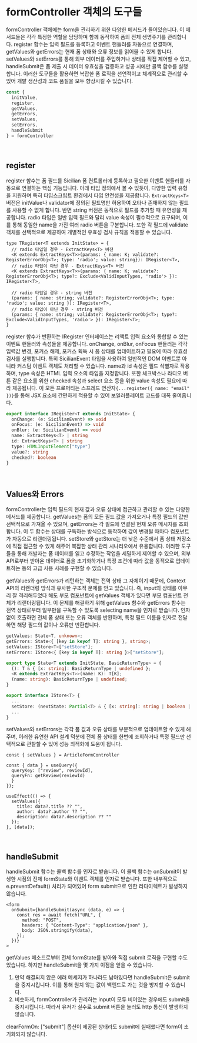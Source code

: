 # formController 객체의 도구들

formController 객체에는 form을 관리하기 위한 다양한 메서드가 들어있습니다. 이 메서드들은 각각 특정한 역할을 담당하며 함께 동작하여 폼의 전체 생명주기를 관리합니다. register 함수는 입력 필드를 등록하고 이벤트 핸들러를 자동으로 연결하며, getValues와 getErrors는 현재 폼 상태와 오류 정보를 읽어올 수 있게 합니다. setValues와 setErrors를 통해 외부 데이터를 주입하거나 상태를 직접 제어할 수 있고, handleSubmit은 폼 제출 시 데이터 유효성을 검증하고 성공 시에만 콜백 함수를 실행합니다. 이러한 도구들을 활용하면 복잡한 폼 로직을 선언적이고 체계적으로 관리할 수 있어 개발 생산성과 코드 품질을 모두 향상시킬 수 있습니다.

```ts
const {
  initValue,
  register,
  getValues,
  getErrors,
  setValues,
  setErrors,
  handleSubmit
} = formController
```

&nbsp;

## register

register 함수는 폼 필드를 Sicilian 폼 컨트롤러에 등록하고 필요한 이벤트 핸들러를 자동으로 연결하는 핵심 기능입니다. 아래 타입 정의에서 볼 수 있듯이, 다양한 입력 유형을 지원하며 특히 타입스크립트 환경에서 타입 안전성을 제공합니다. `ExtractKeys<T>` 버전은 initValue나 validator에 정의된 필드명만 허용하여 오타나 존재하지 않는 필드를 사용할 수 없게 합니다. 반면 string 버전은 동적으로 필드를 추가할 때 유연성을 제공합니다. radio 타입은 일반 입력 필드와 달리 value 속성이 필수적으로 요구되며, 이를 통해 동일한 name을 가진 여러 radio 버튼을 구분합니다. 또한 각 필드에 validate 객체를 선택적으로 제공하여 개별적인 유효성 검사 규칙을 적용할 수 있습니다.

```tsx
type TRegister<T extends InitState> = {
  // radio 타입일 경우 - ExtractKeys<T> 버전
  <K extends ExtractKeys<T>>(params: { name: K; validate?: RegisterErrorObj<T>; type: 'radio'; value: string}): IRegister<T>,
  // radio 타입이 아닌 경우 - ExtractKeys<T> 버전
  <K extends ExtractKeys<T>>(params: { name: K; validate?: RegisterErrorObj<T>; type?: Exclude<ValidInputTypes, 'radio'> }): IRegister<T>,
  
  // radio 타입일 경우 - string 버전
  (params: { name: string; validate?: RegisterErrorObj<T>; type: 'radio'; value: string }): IRegister<T>,
  // radio 타입이 아닌 경우 - string 버전
  (params: { name: string; validate?: RegisterErrorObj<T>; type?: Exclude<ValidInputTypes, 'radio'> }): IRegister<T>;
}
```

register 함수가 반환하는 IRegister 인터페이스는 리액트 입력 요소와 통합할 수 있는 이벤트 핸들러와 속성들을 제공합니다. onChange, onBlur, onFocus 핸들러는 각각 입력값 변경, 포커스 해제, 포커스 획득 시 폼 상태를 업데이트하고 필요에 따라 유효성 검사를 실행합니다. 특히 SicilianEvent 타입을 사용하여 일반적인 DOM 이벤트뿐 아니라 커스텀 이벤트 객체도 처리할 수 있습니다. name과 id 속성은 필드 식별자로 작용하며, type 속성은 HTML 입력 요소의 타입을 지정합니다. 또한 체크박스나 라디오 버튼 같은 요소를 위한 checked 속성과 select 요소 등을 위한 value 속성도 필요에 따라 제공됩니다. 이 모든 프로퍼티는 스프레드 연산자`{...register({ name: "email" })}`를 통해 JSX 요소에 간편하게 적용할 수 있어 보일러플레이트 코드를 대폭 줄여줍니다.

```ts
export interface IRegister<T extends InitState> {
  onChange: (e: SicilianEvent) => void
  onFocus: (e: SicilianEvent) => void
  onBlur: (e: SicilianEvent) => void
  name: ExtractKeys<T> | string
  id: ExtractKeys<T> | string
  type: HTMLInputElement["type"]
  value?: string
  checked?: boolean
}
```

&nbsp;


## Values와 Errors

formController는 입력 필드의 현재 값과 오류 상태에 접근하고 관리할 수 있는 다양한 메서드를 제공합니다. getValues는 폼의 모든 필드 값을 가져오거나 특정 필드의 값만 선택적으로 가져올 수 있으며, getErrors는 각 필드에 연결된 현재 오류 메시지를 조회합니다. 이 두 함수는 상태를 구독하는 방식으로 동작하여 값이 변경될 때마다 컴포넌트가 자동으로 리렌더링됩니다. setStore와 getStore는 더 낮은 수준에서 폼 상태 저장소에 직접 접근할 수 있게 해주어 복잡한 상태 관리 시나리오에서 유용합니다. 이러한 도구들을 통해 개발자는 폼 데이터를 읽고 수정하는 작업을 세밀하게 제어할 수 있으며, 외부 API로부터 받아온 데이터로 폼을 초기화하거나 특정 조건에 따라 값을 동적으로 업데이트하는 등의 고급 사용 사례를 구현할 수 있습니다.

getValues와 getErrors가 리턴하는 객체는 전역 상태 그 자체이기 때문에, Context API의 리랜더링 방식과 유사한 구조적 문제를 안고 있습니다. 즉, input의 상태를 아무리 잘 격리해두었다 해도 부모 컴포넌트에 getValues 객체가 있다면 부모 컴포넌트 전체가 리랜더링됩니다. 이 문제를 해결하기 위해 getValues 함수와 getErrors 함수는 전역 상태로부터 일부만을 구독할 수 있도록 selecting name을 인자로 받습니다. 인자 없이 호출하면 전체 폼 상태 또는 오류 객체를 반환하며, 특정 필드 이름을 인자로 전달하면 해당 필드의 값이나 오류만 반환합니다.

```ts
getValues: State<T, unknown>;
getErrors: State<{ [key in keyof T]: string }, string>;
setValues: IStore<T>["setStore"];
setErrors: IStore<{ [key in keyof T]: string }>["setStore"];
```

```ts
export type State<T extends InitState, BasicReturnType> = {
  (): T & { [x: string]: BasicReturnType | undefined };
  <K extends ExtractKeys<T>>(name: K): T[K];
  (name: string): BasicReturnType | undefined;
}

export interface IStore<T> {
  ...
  setStore: (nextState: Partial<T> & { [x: string]: string | boolean | FileList }) => void;
  ...
}
```

setValues와 setErrors는 각각 폼 값과 오류 상태를 부분적으로 업데이트할 수 있게 해주며, 이러한 유연한 API 설계 덕분에 전체 폼 상태를 한번에 조회하거나 특정 필드만 선택적으로 관찰할 수 있어 성능 최적화에 도움이 됩니다.

```tsx
const { setValues } = ArticleFormController

const { data } = useQuery({
  queryKey: ["review", reviewId],
  queryFn: getReview(reviewId)
  }
});

useEffect(() => {
  setValues({
    title: data?.title ?? "",
    author: data?.author ?? "",
    description: data?.description ?? ""
  });
}, [data]);
```

&nbsp;

## handleSubmit
handleSubmit 함수는 콜백 함수를 인자로 받습니다. 이 콜백 함수는 onSubmit이 발생한 시점의 전체 formState와 이벤트 객체를 인자로 받습니다. 또한 내부적으로 e.preventDefault() 처리가 되어있어 form submit으로 인한 리다이렉트가 발생하지 않습니다.

```tsx
<form
  onSubmit={handleSubmit(async (data, e) => {
    const res = await fetch("URL", {
      method: "POST",
      headers: { "Content-Type": "application/json" },
      body: JSON.stringify(data),
    });
  })}
>
```

getValues 메소드로부터 전체 formState를 받아와 직접 submit 로직을 구현할 수도 있습니다. 하지만 handleSubmit을 몇 가지 이점을 얻을 수 있습니다.

1. 만약 해결되지 않은 에러 메세지가 하나라도 남아있다면 handleSubmit은 submit을 중지시킵니다. 이를 통해 원치 않는 값이 백엔드로 가는 것을 방지할 수 있습니다.
2. 비슷하게, formController가 관리하는 input이 모두 비어있는 경우에도 submit을 중지시킵니다. 따라서 유저가 실수로 submit 버튼을 눌러도 http 통신이 발생하지 않습니다.

clearFormOn: ["submit"] 옵션이 제공된 상태라도 submit에 실패했다면 form이 초기화되지 않습니다.